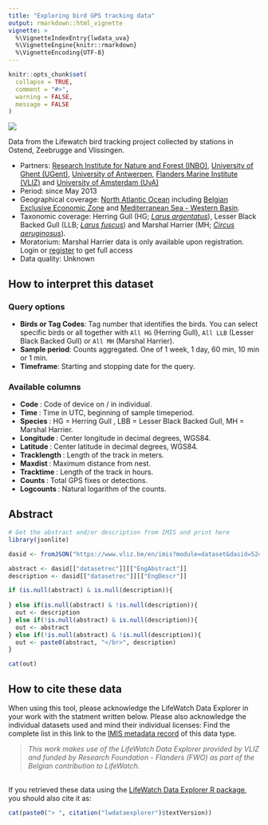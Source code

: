 ```yaml
---
title: "Exploring bird GPS tracking data"
output: rmarkdown::html_vignette
vignette: >
  %\VignetteIndexEntry{lwdata_uva}
  %\VignetteEngine{knitr::rmarkdown}
  %\VignetteEncoding{UTF-8}
---
```


```r
knitr::opts_chunk$set(
  collapse = TRUE,
  comment = "#>",
  warning = FALSE,
  message = FALSE
)
```

<!-- Insert image -->
<img src='lwde_birds.png' class='rightimg'  />

<!--- Describe datatype in one or two sentences. -->
Data from the Lifewatch bird tracking project collected by stations in Ostend, Zeebrugge and Vlissingen.

- Partners: [Research Institute for Nature and Forest (INBO)](https://www.vliz.be/en/imis?module=institute&insid=5443), [University of Ghent (UGent)](https://www.vliz.be/en/imis?module=institute&insid=1453), [University of Antwerpen](https://www.vliz.be/en/imis?module=institute&insid=4538), [Flanders Marine Institute (VLIZ)](https://www.vliz.be/en/imis?module=institute&insid=36) and [University of Amsterdam (UvA)](https://www.vliz.be/en/imis?module=institute&insid=5647) 
- Period: since May 2013
- Geographical coverage: [North Atlantic Ocean](https://www.marineregions.org/gazetteer.php?p=details&id=1912) including [Belgian Exclusive Economic Zone](https://www.marineregions.org/gazetteer.php?p=details&id=3293) and [Mediterranean Sea - Western Basin](https://www.marineregions.org/gazetteer.php?p=details&id=4279). 
- Taxonomic coverage: Herring Gull (HG; [_Larus argentatus_](https://www.marinespecies.org/aphia.php?p=taxdetails&id=137138)), Lesser Black Backed Gull (LLB; [_Larus fuscus_](https://www.marinespecies.org/aphia.php?p=taxdetails&id=137142)) and Marshal Harrier (MH; [_Circus aeruginosus_](https://www.marinespecies.org/aphia.php?p=taxdetails&id=558541)).
- Moratorium: Marshal Harrier data is only available upon registration. Login or [register](https://rshiny.lifewatch.be/account?p=register) to get full access
- Data quality: Unknown
 
## How to interpret this dataset
 
### Query options
* **Birds or Tag Codes**: Tag number that identifies the birds. You can select specific birds or all together with `All HG` (Herring Gull), `All LLB` (Lesser Black Backed Gull) or `All MH` (Marshal Harrier).
* **Sample period**: Counts aggregated. One of 1 week, 1 day, 60 min, 10 min or 1 min.
* **Timeframe**: Starting and stopping date for the query.
 
### Available columns
* **Code **: Code of device on / in individual.
* **Time **: Time in UTC, beginning of sample timeperiod.
* **Species **: HG = Herring Gull , LBB = Lesser Black Backed Gull, MH = Marshal Harrier.
* **Longitude **: Center longitude in decimal degrees, WGS84.
* **Latitude **: Center latitude in decimal degrees, WGS84.
* **Tracklength **: Length of the track in meters.
* **Maxdist **: Maximum distance from nest.
* **Tracktime **: Length of the track in hours.
* **Counts **: Total GPS fixes or detections.
* **Logcounts **:  Natural logarithm of the counts.

## Abstract

```r
# Get the abstract and/or description from IMIS and print here
library(jsonlite)

dasid <- fromJSON("https://www.vliz.be/en/imis?module=dataset&dasid=5249&show=json")

abstract <- dasid[["datasetrec"]][["EngAbstract"]]
description <- dasid[["datasetrec"]][["EngDescr"]]

if (is.null(abstract) & is.null(description)){
  
} else if(is.null(abstract) & !is.null(description)){
  out <- description
} else if(!is.null(abstract) & is.null(description)){
  out <- abstract
} else if(!is.null(abstract) & !is.null(description)){
  out <- paste0(abstract, "</br>", description)
}

cat(out)
```


## How to cite these data

When using this tool, please acknowledge the LifeWatch Data Explorer in your work with the statment written below. Please also acknowledge the individual datasets used and mind their individual licenses: Find the complete list in this link to the [IMIS metadata record](https://www.vliz.be/en/imis?module=dataset&dasid=5249) of this data type.

> _This work makes use of the LifeWatch Data Explorer provided by VLIZ and funded by Research Foundation - Flanders (FWO) as part of the Belgian contribution to LifeWatch._

</br>
If you retrieved these data using the [LifeWatch Data Explorer R package](https://github.com/lifewatch/lwdataexplorer/), you should also cite it as: 

```r
cat(paste0("> ", citation("lwdataexplorer")$textVersion))
```

